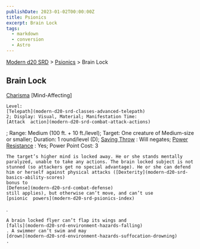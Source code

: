 ```yaml
---
publishDate: 2023-01-02T00:00:00Z
title: Psionics
excerpt: Brain Lock
tags:
  - markdown
  - conversion
  - Astro
---
```


[Modern d20 SRD](/#modernD20) > [Psionics](modern-d20-srd-psionics-index) > Brain Lock

## Brain Lock

[Charisma](modern-d20-srd-basics-ability-scores)
[Mind-Affecting]

    Level:
    [Telepath](modern-d20-srd-classes-advanced-telepath)
    2; Display: Visual, Material; Manifestation Time:
    [Attack  action](modern-d20-srd-combat-attack-actions)
; Range: Medium (100 ft. + 10 ft./level); Target: One creature of Medium-size or smaller; Duration: 1 round/level (D);
[Saving Throw](modern-d20-srd-basics-saving-throws)
: Will negates;
[Power Resistance](modern-d20-srd-special-abilities-power-resistance)
: Yes; Power Point Cost: 3

    The target’s higher mind is locked away. He or she stands mentally paralyzed, unable to take any actions. The brain locked subject is not stunned (so attackers get no special advantage). He or she can defend him or herself against physical attacks ([Dexterity](modern-d20-srd-basics-ability-scores)
    bonus to
    [Defense](modern-d20-srd-combat-defense)
    still applies), but otherwise can’t move, and can’t use
    [psionic  powers](modern-d20-srd-psionics-index)
.

    A brain locked flyer can’t flap its wings and
    [falls](modern-d20-srd-environment-hazards-falling)
    . A swimmer can’t swim and may
    [drown](modern-d20-srd-environment-hazards-suffocation-drowning)
    .
